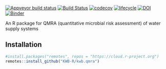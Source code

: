 [![Appveyor build status](https://ci.appveyor.com/api/projects/status/y9ng9kv84x2ceqoo/branch/master?svg=true)](https://ci.appveyor.com/project/KWB-R/kwb-qmra/branch/master)
[![Build Status](https://travis-ci.org/KWB-R/kwb.qmra.svg?branch=master)](https://travis-ci.org/KWB-R/kwb.qmra)
[![codecov](https://codecov.io/github/KWB-R/kwb.qmra/branch/master/graphs/badge.svg)](https://codecov.io/github/KWB-R/kwb.qmra)
[![lifecycle](https://img.shields.io/badge/lifecycle-stable-brightgreen.svg)](https://www.tidyverse.org/lifecycle/#stable)
[![DOI](https://zenodo.org/badge/68301647.svg)](https://zenodo.org/badge/latestdoi/68301647)
[![Binder](http://mybinder.org/badge.svg)](https://mybinder.org/v2/gh/kwb-r/kwb.qmra/master?urlpath=rstudio)


An R package for QMRA (quantitative microbial risk assessment) of water supply systems


## Installation

```r
#install.packages("remotes", repos = "https://cloud.r-project.org")
remotes::install_github("KWB-R/kwb.qmra")
```